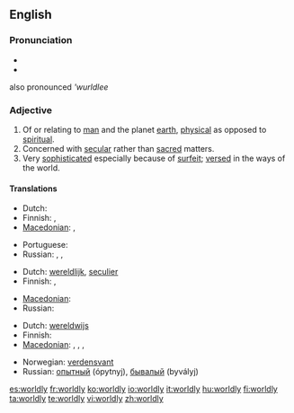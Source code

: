==English==

===Pronunciation===
* {{IPA|/ˈwɜː(r)ldli/}}
* {{audio|En-us-worldly.ogg|Audio (US)}}
also pronounced '''wurldlee''

===Adjective===
{{en-adj|worldl|ier}}

# Of or relating to [[man]] and the planet [[earth]], [[physical]] as opposed to [[spiritual]].
# Concerned with [[secular]] rather than [[sacred]] matters.
# Very [[sophisticated]] especially because of [[surfeit]]; [[versed]] in the ways of the world.

====Translations====
{{trans-top|opposed to spiritual}}
* Dutch: {{t-|nl|materieel}}
* Finnish: {{t+|fi|maallinen}}, {{t+|fi|mainen}}
* [[Macedonian]]: {{t|mk|световен|m|tr=svétoven|sc=Cyrl|xs=Macedonian}},  {{t|mk|овоземски|m|tr=ovozémski|sc=Cyrl|xs=Macedonian}}
{{trans-mid}}
* Portuguese: {{t+|pt|mundano}}
* Russian: {{t+|ru|мирской|tr=mirskój|sc=Cyrl}}, {{t+|ru|земной|tr=z'emnój|sc=Cyrl}}, {{t+|ru|суетный|tr=sújetnýj|sc=Cyrl}}
{{trans-bottom}}

{{trans-top|concerned with secular matters}}
* Dutch: [[wereldlijk]], [[seculier]]
* Finnish: {{t+|fi|maallinen}}, {{t-|fi|sekulaarinen}}
{{trans-mid}}
* [[Macedonian]]: {{t|mk|световен|m|tr=svétoven|sc=Cyrl|xs=Macedonian}}
* Russian: {{t+|ru|светский|tr=sv'étskij|sc=Cyrl}}
{{trans-bottom}}

{{trans-top|versed in the ways of the world}}
* Dutch: [[wereldwijs]]
* Finnish: {{t+|fi|maallinen}}
* [[Macedonian]]: {{t|mk|светски|m|tr=svétski|sc=Cyrl|xs=Macedonian}},  {{t|mk|искусен|m|tr=ískusen|sc=Cyrl|xs=Macedonian}},  {{t|mk|ербап|tr=érbap|sc=Cyrl|xs=Macedonian}},  {{t-|mk|способен|m|tr=spósoben|sc=Cyrl|xs=Macedonian}}
{{trans-mid}}
* Norwegian: [[verdensvant]]
* Russian: [[опытный]] (ópytnyj), [[бывалый]] (byvályj)
{{trans-bottom}}

[[es:worldly]]
[[fr:worldly]]
[[ko:worldly]]
[[io:worldly]]
[[it:worldly]]
[[hu:worldly]]
[[fi:worldly]]
[[ta:worldly]]
[[te:worldly]]
[[vi:worldly]]
[[zh:worldly]]